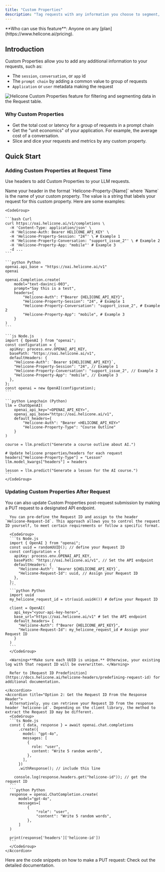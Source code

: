 ```yaml
---
title: "Custom Properties"
description: "Tag requests with any information you choose to segment, analyze, and visualize."
---
```



<Info>
  **Who can use this feature**: Anyone on any
  [plan](https://www.helicone.ai/pricing).
</Info>

## Introduction

Custom Properties allow you to add any additional information to your requests, such as:

- The `session`, `conversation`, or `app` id
- The `prompt chain` by adding a common value to group of requests
- `Application` or `user` metadata making the request

<Frame caption="Custom Properties appear as headers in the `Request` table. ">
  <img src="/images/example-custom-properties.png" alt="Helicone Custom Properties feature for filtering and segmenting data in the Request table."/>
</Frame>

### Why Custom Properties

- Get the total cost or latency for a group of requests in a prompt chain
- Get the "unit economics" of your application. For example, the average cost of a conversation.
- Slice and dice your requests and metrics by any custom property.

## Quick Start

### Adding Custom Properties at Request Time

Use headers to add Custom Properties to your LLM requests.

<Steps>
  <Step title="Define the Header">
    Name your header in the format `Helicone-Property-[Name]` where `Name` is the name of your custom property. 
  </Step>
  <Step title="Define the Value">
    The value is a string that labels your request for this custom property. Here are some examples:

    <CodeGroup>

    ```bash Curl
    curl https://oai.helicone.ai/v1/completions \
      -H 'Content-Type: application/json' \
      -H 'Helicone-Auth: Bearer HELICONE_API_KEY' \
      -H 'Helicone-Property-Session: "24"' \ # Example 1
      -H 'Helicone-Property-Conversation: "support_issue_2"' \ # Example 2
      -H 'Helicone-Property-App: "mobile"' # Example 3
      -d ...
    ```

    ```python Python
    openai.api_base = "https://oai.helicone.ai/v1"
    openai

    openai.Completion.create(
        model="text-davinci-003",
        prompt="Say this is a test",
        headers={
            "Helicone-Auth": f"Bearer {HELICONE_API_KEY}",
            "Helicone-Property-Session": "24", # Example 1
            "Helicone-Property-Conversation": "support_issue_2", # Example 2
            "Helicone-Property-App": "mobile", # Example 3
        }
    )
    ```

    ```js Node.js
    import { OpenAI } from "openai";
    const configuration = {
      apiKey: process.env.OPENAI_API_KEY,
      basePath: "https://oai.helicone.ai/v1",
      defaultHeaders: {
        "Helicone-Auth": `Bearer ${HELICONE_API_KEY}`,
        "Helicone-Property-Session": "24", // Example 1
        "Helicone-Property-Conversation": "support_issue_2", // Example 2
        "Helicone-Property-App": "mobile", // Example 3
      },
    };
    const openai = new OpenAI(configuration);
    ```

    ```python Langchain (Python)
    llm = ChatOpenAI(
        openai_api_key="<OPENAI_API_KEY>",
        openai_api_base="https://oai.helicone.ai/v1",
        default_headers={
            "Helicone-Auth": "Bearer <HELICONE_API_KEY>"
            "Helicone-Property-Type": "Course Outline"
        }
    )

    course = llm.predict("Generate a course outline about AI.")

    # Update helicone properties/headers for each request
    headers["Helicone-Property-Type"] = "Lesson"
    llm.model_kwargs["headers"] = headers

    lesson = llm.predict("Generate a lesson for the AI course.")
    ```
    </CodeGroup>

  </Step>
</Steps>

### Updating Custom Properties After Request

You can also update Custom Properties post-request submission by making a PUT request to a designated API endpoint.

<Steps>
  <Step title="Obtain the Request ID">
    <AccordionGroup>
    <Accordion title="Option 1: Pre-define the Request ID">

      You can pre-define the Request ID and assign to the header `Helicone-Request-Id`. This approach allows you to control the request ID yourself, to meet certain requirements or follow a specific format.

      <CodeGroup>
      ```ts Node.js
      import { OpenAI } from "openai";
      const uuid = randomUUID(); // define your Request ID
      const configuration = {
        apiKey: process.env.OPENAI_API_KEY,
        basePath: "https://oai.helicone.ai/v1", // Set the API endpoint
        defaultHeaders: {
          "Helicone-Auth": `Bearer ${HELICONE_API_KEY}`,
          "Helicone-Request-Id": uuid, // Assign your Request ID
        },
      };
      ```
      ```python Python
      import uuid
      my_helicone_request_id = str(uuid.uuid4()) # define your Request ID

      client = OpenAI(
        api_key="<your-api-key-here>",
        base_url="https://oai.helicone.ai/v1" # Set the API endpoint
        default_headers= {
          "Helicone-Auth": f"Bearer {HELICONE_API_KEY}",
          "Helicone-Request-Id": my_helicone_request_id # Assign your Request ID
        }
      )
      ```
      </CodeGroup>

      <Warning>**Make sure each UUID is unique.** Otherwise, your existing log with that request ID will be overwritten. </Warning>

      Refer to [Request ID Predefinition](https://docs.helicone.ai/helicone-headers/predefining-request-id) for additional documentation.

    </Accordion>
    <Accordion title="Option 2: Get the Request ID From the Response Header">
      Alternatively, you can retrieve your Request ID from the response header `helicone-id`. Depending on the client library, the method to extract the Request ID may be different.
      <CodeGroup>
      ```ts Node.js
      const { data, response } = await openai.chat.completions
          .create({
            model: "gpt-4o",
            messages: [
              {
                role: "user",
                content: "Write 5 random words",
              },
            ],
          })
          .withResponse(); // include this line

        console.log(response.headers.get("helicone-id")); // get the request ID
      ```
      ```python Python
      response = openai.ChatCompletion.create(
          model="gpt-4o",
          messages=[
              {
                  "role": "user",
                  "content": "Write 5 random words",
              },
          ]
      )

      print(response['headers']['helicone-id'])
      ```
      </CodeGroup>
    </Accordion>

  </AccordionGroup>
  </Step>
  <Step title="Make a PUT Request">
    Here are the code snippets on how to make a PUT request: 
    <Card title="PUT Request API" icon="link" href="https://docs.helicone.ai/rest/request/put-v1request-property">
      Check out the detailed documentation. 
    </Card>

  </Step>
</Steps>

<QuestionsSection />
